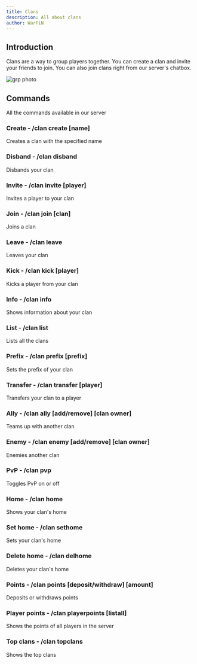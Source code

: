 ```yaml
---
title: Clans
description: All about clans
author: WarFiN
---
```


## Introduction

Clans are a way to group players together. You can create a clan and invite your friends to join. You can also join clans right from our server's chatbox.

![grp photo](https://preview.redd.it/7lo0jeycrce61.png?width=640&crop=smart&auto=webp&s=cb6cea7c6819f8da5979ab5c0a5f8c7a85d2ada4)

## Commands

All the commands available in our server

### Create - /clan create [name]

Creates a clan with the specified name

### Disband - /clan disband

Disbands your clan

### Invite - /clan invite [player]

Invites a player to your clan

### Join - /clan join [clan]

Joins a clan

### Leave - /clan leave

Leaves your clan

### Kick - /clan kick [player]

Kicks a player from your clan

### Info - /clan info

Shows information about your clan

### List - /clan list

Lists all the clans

### Prefix - /clan prefix [prefix]

Sets the prefix of your clan

### Transfer - /clan transfer [player]

Transfers your clan to a player

### Ally - /clan ally [add/remove] [clan owner]

Teams up with another clan

### Enemy - /clan enemy [add/remove] [clan owner]

Enemies another clan

### PvP - /clan pvp

Toggles PvP on or off

### Home - /clan home

Shows your clan's home

### Set home - /clan sethome

Sets your clan's home

### Delete home - /clan delhome

Deletes your clan's home

### Points - /clan points [deposit/withdraw] [amount]

Deposits or withdraws points

### Player points - /clan playerpoints [listall]

Shows the points of all players in the server

### Top clans - /clan topclans

Shows the top clans